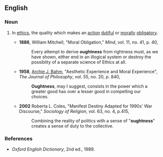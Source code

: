 ==English==

===Noun===
{{en-noun|oughtness|es}}

#{{context|mainly|philosophy}} In [[ethics]], the quality which makes an [[action]] [[dutiful]] or [[morally]] [[obligatory]].
#*'''1886''', William Mitchell, "Moral Obligation," ''Mind'', vol. 11, no. 41, p. 40,
#*:Every attempt to derive '''oughtness''' from rightness must, as we have shown, either end in an illogical system or destroy the possiblity of a separate science of Ethics at all.
#*'''1958''', [[w:Archie_J._Bahm|Archie J. Bahm]], "Aesthetic Experience and Moral Experience", ''The Journal of Philosophy'', vol. 55, no. 20, p. 840,
#*:'''Oughtness''', may I suggest, consists in the power which a greater good has over a lesser good in compelling our choices.
#*'''2002''' Roberta L. Coles, "Manifest Destiny Adapted for 1990s' War Discourse," ''Sociology of Religion'', vol. 63, no. 4, p.415,
#*:Combining the reality of politics with a sense of "'''oughtness'''" creates a sense of duty to the collective.

===References===
*''Oxford English Dictionary'', 2nd ed., 1989.